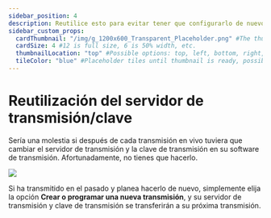 ---
sidebar_position: 4
description: Reutilice esto para evitar tener que configurarlo de nuevo cada vez.
sidebar_custom_props:
  cardThumbnail: "/img/g_1200x600_Transparent_Placeholder.png" #The thumbnail on the category card.
  cardSize: 4 #12 is full size, 6 is 50% width, etc.
  thumbnailLocation: "top" #Possible options: top, left, bottom, right, none
  tileColor: "blue" #Placeholder tiles until thumbnail is ready, possible options: blue, cream, darkpurple, lightpurple, mauve, orange, pink, none
---

# Reutilización del servidor de transmisión/clave

Sería una molestia si después de cada transmisión en vivo tuviera que cambiar el servidor de transmisión y la clave de transmisión en su software de transmisión. Afortunadamente, no tienes que hacerlo.

![](https://i.imgur.com/OPUlCNP.png)

Si ha transmitido en el pasado y planea hacerlo de nuevo, simplemente elija la opción **Crear o programar una nueva transmisión**, y su servidor de transmisión y clave de transmisión se transferirán a su próxima transmisión.
